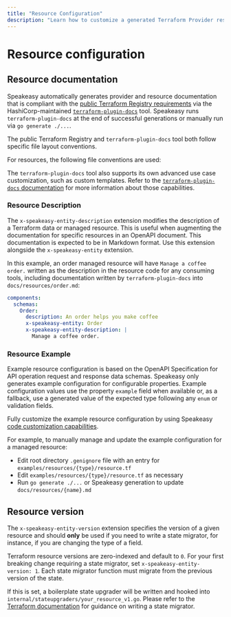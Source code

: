 ```yaml
---
title: "Resource Configuration"
description: "Learn how to customize a generated Terraform Provider resource with custom descriptions and versioning."
---
```



# Resource configuration

## Resource documentation

Speakeasy automatically generates provider and resource documentation that is compliant with the [public Terraform Registry requirements](https://developer.hashicorp.com/terraform/registry/providers/docs) via the HashiCorp-maintained [`terraform-plugin-docs`](https://github.com/hashicorp/terraform-plugin-docs) tool. Speakeasy runs `terraform-plugin-docs` at the end of successful generations or manually run via `go generate ./...`.

The public Terraform Registry and `terraform-plugin-docs` tool both follow specific file layout conventions.

For resources, the following file conventions are used:

<Table
  data={[
    {
      fileConvention: "docs/data-sources/{name}.md",
      example: "docs/data-sources/order.md",
      description: "Data resource documentation rendered in public Terraform Registry.",
      generatedBy: "terraform-plugin-docs",
    },
    {
      fileConvention: "docs/resources/{name}.md",
      example: "docs/resources/order.md",
      description: "Managed resource documentation rendered in public Terraform Registry.",
      generatedBy: "terraform-plugin-docs",
    },
    {
      fileConvention: "examples/data-sources/{type}/data-source.tf",
      example: "examples/data-sources/example_order/data-source.tf",
      description: "Data resource example configuration added to documentation page.",
      generatedBy: "Speakeasy",
    },
    {
      fileConvention: "examples/resources/{type}/import.sh",
      example: "examples/resources/example_order/import.sh",
      description: "Managed resource terraform import CLI command added to documentation page.",
      generatedBy: "Speakeasy",
    },
    {
      fileConvention: "examples/resources/{type}/resource.tf",
      example: "examples/resources/example_order/resource.tf",
      description: "Managed resource example configuration added to documentation page.",
      generatedBy: "Speakeasy",
    },
  ]}
  columns={[
    { key: "fileConvention", header: "File Convention" },
    { key: "example", header: "Example" },
    { key: "description", header: "Description" },
    { key: "generatedBy", header: "Generated By" },
  ]}
/>

The `terraform-plugin-docs` tool also supports its own advanced use case customization, such as custom templates. Refer to the [`terraform-plugin-docs` documentation](https://github.com/hashicorp/terraform-plugin-docs) for more information about those capabilities.

### Resource Description

The `x-speakeasy-entity-description` extension modifies the description of a Terraform data or managed resource. This is useful when augmenting the documentation for specific resources in an OpenAPI document. This documentation is expected to be in Markdown format. Use this extension alongside the `x-speakeasy-entity` extension.

In this example, an order managed resource will have `Manage a coffee order.` written as the description in the resource code for any consuming tools, including documentation written by `terraform-plugin-docs` into `docs/resources/order.md`:

```yaml
components:
  schemas:
    Order:
      description: An order helps you make coffee
      x-speakeasy-entity: Order
      x-speakeasy-entity-description: |
        Manage a coffee order.
```

### Resource Example

Example resource configuration is based on the OpenAPI Specification for API operation request and response data schemas. Speakeasy only generates example configuration for configurable properties. Example configuration values use the property `example` field when available or, as a fallback, use a generated value of the expected type following any `enum` or validation fields.

Fully customize the example resource configuration by using Speakeasy [code customization capabilities](/docs/customize/code/monkey-patching).

For example, to manually manage and update the example configuration for a managed resource:

* Edit root directory `.genignore` file with an entry for `examples/resources/{type}/resource.tf`
* Edit `examples/resources/{type}/resource.tf` as necessary
* Run `go generate ./...` or Speakeasy generation to update `docs/resources/{name}.md`

## Resource version

The `x-speakeasy-entity-version` extension specifies the version of a given resource and should **only** be used if you need to write a state migrator, for instance, if you are changing the type of a field.

Terraform resource versions are zero-indexed and default to `0`. For your first breaking change requiring a state migrator, set `x-speakeasy-entity-version: 1`. Each state migrator function must migrate from the previous version of the state.

If this is set, a boilerplate state upgrader will be written and hooked into `internal/stateupgraders/your_resource_v1.go`. Please refer to the [Terraform documentation](https://developer.hashicorp.com/terraform/plugin/framework/resources/state-upgrade) for guidance on writing a state migrator.
